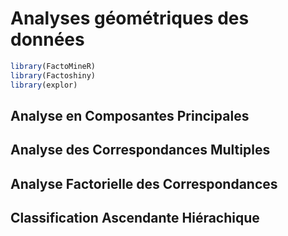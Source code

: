 # Analyses géométriques des données {#agd}

```r
library(FactoMineR)
library(Factoshiny)
library(explor)
```

## Analyse en Composantes Principales

## Analyse des Correspondances Multiples

## Analyse Factorielle des Correspondances

## Classification Ascendante Hiérachique 